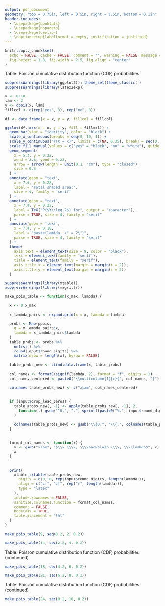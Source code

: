 ```yaml
---
output: pdf_document
geometry: "top = 0.75in, left = 0.5in, right = 0.5in, bottom = 0.1in"
header-includes: 
  - \usepackage{booktabs}
  - \usepackage{nopageno}
  - \usepackage{caption}
  - \captionsetup{labelformat = empty, justification = justified}
---
```


```r
knitr::opts_chunk$set(
  echo = FALSE, cache = FALSE, comment = "", warning = FALSE, message = FALSE,
  fig.height = 1.8, fig.width = 2.5, fig.align = "center"
)
```


\large Table: Poisson cumulative distribution function (CDF) probabilities
\vspace{0.2in}


```r
suppressWarnings(library(ggplot2)); theme_set(theme_classic())
suppressWarnings(library(latex2exp))

x <- 0:10
lam <- 2
y <- dpois(x, lam)
fillcol <- c(rep("yes", 3), rep("no", 8))

df <- data.frame(x = x, y = y, fillcol = fillcol)

ggplot(df, aes(x = x, y = y, fill = fillcol)) + 
  geom_bar(stat = "identity", color = "black") +
  scale_x_continuous(breaks = seq(0, 10, 1)) +
  scale_y_continuous("P(X = x)", limits = c(NA, 0.35), breaks = seq(0, 0.3, 0.1)) +
  scale_fill_manual(values = c("yes" = "black", "no" = "white"), guide = FALSE) +
  geom_segment(
    x = 5.2, y = 0.22, 
    xend = 2.8, yend = 0.22, 
    arrow = arrow(length = unit(0.1, "cm"), type = "closed"),
    size = 0.3
  ) +
  annotate(geom = "text",
    x = 7.6, y = 0.28,
    label = "Total shaded area:",
    size = 4, family = "serif"
  ) +
  annotate(geom = "text",
    x = 7.8, y = 0.22,
    label = TeX("P($X\\leq 2$) for", output = "character"),
    parse = TRUE, size = 4, family = "serif"
  ) +
  annotate(geom = "text",
    x = 7.8, y = 0.18,
    label = "paste(lambda, \" = 2\")",
    parse = TRUE, size = 4, family = "serif"
  ) +
  theme(
    axis.text = element_text(size = 9, color = "black"),
    text = element_text(family = "serif"),
    title = element_text(family = "serif"),
    axis.title.x = element_text(margin = margin(t = 2)),
    axis.title.y = element_text(margin = margin(r = 2))
  )
```


\vspace{0.1in}


```r
suppressWarnings(library(xtable))
suppressWarnings(library(magrittr))

make_pois_table <- function(x_max, lambda) {

  x <- 0:x_max
  
  x_lambda_pairs <- expand.grid(x = x, lambda = lambda)
  
  probs <- Map(ppois, 
    q = x_lambda_pairs$x,
    lambda = x_lambda_pairs$lambda
  )
  table_probs <- probs %>% 
    unlist() %>%
    round(input$round_digits) %>%
    matrix(nrow = length(x), byrow = FALSE)
  
  table_probs_new <- cbind.data.frame(x, table_probs)
  
  col_names <- formatC(signif(lambda, 2), format = "f", digits = 1)
  col_names_centered <- paste0("\\multicolumn{1}{c}{", col_names, "}")
  
  colnames(table_probs_new) <- c("xlam", col_names_centered)
  
  
  if (input$drop_lead_zeros) {
    table_probs_new[, -1] <- apply(table_probs_new[, -1], 2, 
      function(.) gsub("^0.", ".", sprintf(paste0("%.", input$round_digits, "f"), .))
    )
    
    colnames(table_probs_new) <- gsub("\\{0.", "\\{.", colnames(table_probs_new))
  }
  
  
  format_col_names <- function(x) {
    x <- gsub("xlam", "$\\x \\\\, \\\\backslash \\\\, \\\\lambda$", x)
    x
  }
  
  
  print(
    xtable::xtable(table_probs_new, 
      digits = c(0, 0, rep(input$round_digits, length(lambda))),
      align = c("c|", "c|", rep("r", length(lambda))),
      type = "latex"
    ),
    include.rownames = FALSE,
    sanitize.colnames.function = format_col_names,
    comment = FALSE,
    booktabs = TRUE,
    table.placement = "!ht"
  )
}

make_pois_table(9, seq(0.2, 2, 0.2))
```


\vspace{0.25in}


```r
make_pois_table(14, seq(2.2, 4, 0.2))
```


\newpage


\large Table: Poisson cumulative distribution function (CDF) probabilities (continued)
\vspace{0.25in}


```r
make_pois_table(18, seq(4.2, 6, 0.2))
```


\vspace{0.25in}


```r
make_pois_table(21, seq(6.2, 8, 0.2))
```


\newpage


\large Table: Poisson cumulative distribution function (CDF) probabilities (continued)
\vspace{0.25in}


```r
make_pois_table(24, seq(8.2, 10, 0.2))
```




